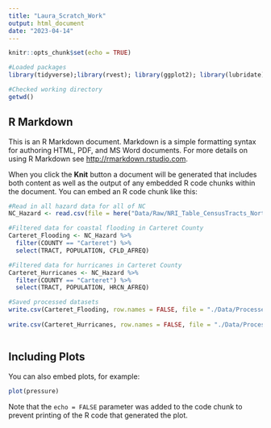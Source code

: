 ```yaml
---
title: "Laura_Scratch_Work"
output: html_document
date: "2023-04-14"
---
```


```r
knitr::opts_chunk$set(echo = TRUE)

#Loaded packages
library(tidyverse);library(rvest); library(ggplot2); library(lubridate); library(here); library(sf)

#Checked working directory
getwd()
```

## R Markdown

This is an R Markdown document. Markdown is a simple formatting syntax for authoring HTML, PDF, and MS Word documents. For more details on using R Markdown see <http://rmarkdown.rstudio.com>.

When you click the **Knit** button a document will be generated that includes both content as well as the output of any embedded R code chunks within the document. You can embed an R code chunk like this:

```r
#Read in all hazard data for all of NC
NC_Hazard <- read.csv(file = here("Data/Raw/NRI_Table_CensusTracts_NorthCarolina.csv"), stringsAsFactors = TRUE)

#Filtered data for coastal flooding in Carteret County
Carteret_Flooding <- NC_Hazard %>%
  filter(COUNTY == "Carteret") %>%
  select(TRACT, POPULATION, CFLD_AFREQ)

#Filtered data for hurricanes in Carteret County
Carteret_Hurricanes <- NC_Hazard %>%
  filter(COUNTY == "Carteret") %>%
  select(TRACT, POPULATION, HRCN_AFREQ)

#Saved processed datasets
write.csv(Carteret_Flooding, row.names = FALSE, file = "./Data/Processed/Carteret_Flooding_Processed.csv")
    
write.csv(Carteret_Hurricanes, row.names = FALSE, file = "./Data/Processed/Carteret_Hurricanes_Processed.csv")

```

```r


```



## Including Plots

You can also embed plots, for example:

```r
plot(pressure)
```

Note that the `echo = FALSE` parameter was added to the code chunk to prevent printing of the R code that generated the plot.
